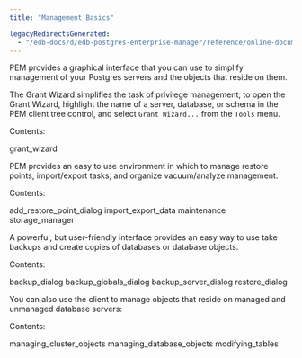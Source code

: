 ```yaml
---
title: "Management Basics"

legacyRedirectsGenerated:
  - "/edb-docs/d/edb-postgres-enterprise-manager/reference/online-documentation/8.0/toc_pem_management_basics.html"
---
```


<div id="toc_pem_management_basics" class="registered_link"></div>

PEM provides a graphical interface that you can use to simplify management of your Postgres servers and the objects that reside on them.

The Grant Wizard simplifies the task of privilege management; to open the Grant Wizard, highlight the name of a server, database, or schema in the PEM client tree control, and select `Grant Wizard...` from the `Tools` menu.

Contents:

<div class="toctree">

grant_wizard

</div>

PEM provides an easy to use environment in which to manage restore points, import/export tasks, and organize vacuum/analyze management.

Contents:

<div class="toctree">

add_restore_point_dialog import_export_data maintenance storage_manager

</div>

A powerful, but user-friendly interface provides an easy way to use take backups and create copies of databases or database objects.

Contents:

<div class="toctree">

backup_dialog backup_globals_dialog backup_server_dialog restore_dialog

</div>

You can also use the client to manage objects that reside on managed and unmanaged database servers:

Contents:

<div class="toctree">

managing_cluster_objects managing_database_objects modifying_tables

</div>
